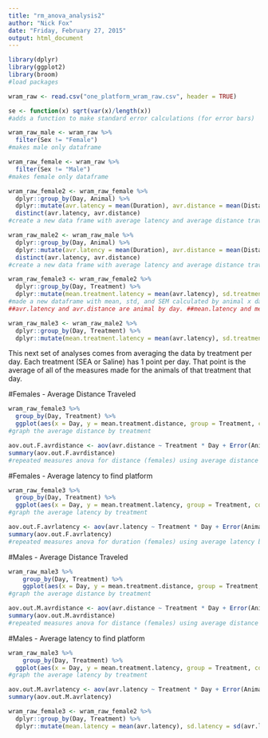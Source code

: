 ```yaml
---
title: "rm_anova_analysis2"
author: "Nick Fox"
date: "Friday, February 27, 2015"
output: html_document
---
```


```r
library(dplyr)
library(ggplot2)
library(broom)
#load packages
```


```r

wram_raw <- read.csv("one_platform_wram_raw.csv", header = TRUE)

se <- function(x) sqrt(var(x)/length(x))
#adds a function to make standard error calculations (for error bars)

wram_raw_male <- wram_raw %>%
  filter(Sex != "Female")
#makes male only dataframe

wram_raw_female <- wram_raw %>%
  filter(Sex != "Male")
#makes female only dataframe

wram_raw_female2 <- wram_raw_female %>%
  dplyr::group_by(Day, Animal) %>%
  dplyr::mutate(avr.latency = mean(Duration), avr.distance = mean(Distance)) %>%
  distinct(avr.latency, avr.distance)
#create a new data frame with average latency and average distance travelled per female per day (averaged trials)

wram_raw_male2 <- wram_raw_male %>%
  dplyr::group_by(Day, Animal) %>%
  dplyr::mutate(avr.latency = mean(Duration), avr.distance = mean(Distance)) %>%
  distinct(avr.latency, avr.distance)
#create a new data frame with average latency and average distance travelled per male per day (averaged trials)

wram_raw_female3 <- wram_raw_female2 %>%
  dplyr::group_by(Day, Treatment) %>%
  dplyr::mutate(mean.treatment.latency = mean(avr.latency), sd.treatment.latency = sd(avr.latency), sem.treatment.latency = se(avr.latency), mean.treatment.distance = mean(avr.distance), sd.treatment.distance = sd(avr.distance), sem.treatment.distance = se(avr.distance))
#made a new dataframe with mean, std, and SEM calculated by animal x day and by treatment x day
##avr.latency and avr.distance are animal by day. ##mean.latency and mean.distance are treatment

wram_raw_male3 <- wram_raw_male2 %>%
  dplyr::group_by(Day, Treatment) %>%
  dplyr::mutate(mean.treatment.latency = mean(avr.latency), sd.treatment.latency = sd(avr.latency), sem.treatment.latency = se(avr.latency), mean.treatment.distance = mean(avr.distance), sd.treatment.distance = sd(avr.distance), sem.treatment.distance = se(avr.distance))

```


This next set of analyses comes from averaging the data by treatment per day.  Each treatment (SEA or Saline) has 1 point per day.  That point is the average of all of the measures made for the animals of that treatment that day.

#Females - Average Distance Traveled

```r

wram_raw_female3 %>%
  group_by(Day, Treatment) %>%
  ggplot(aes(x = Day, y = mean.treatment.distance, group = Treatment, colour = Treatment)) + ylab("Average distance travelled (m)")+ geom_point(size = 4) + geom_line(size = 1) + scale_color_brewer(palette="Dark2") + geom_errorbar(aes(ymin = mean.treatment.distance - sem.treatment.distance, ymax = mean.treatment.distance + sem.treatment.distance), width = 0.1)
#graph the average distance by treatment

aov.out.F.avrdistance <- aov(avr.distance ~ Treatment * Day + Error(Animal), data = wram_raw_female2)
summary(aov.out.F.avrdistance)
#repeated measures anova for distance (females) using average distance by treatment

```
#Females - Average latency to find platform

```r

wram_raw_female3 %>%
  group_by(Day, Treatment) %>%
  ggplot(aes(x = Day, y = mean.treatment.latency, group = Treatment, colour = Treatment)) + ylab("Average latency to find platform (s)") + geom_point(size = 4) + geom_line(size = 1) + scale_color_brewer(palette="Dark2") + geom_errorbar(aes(ymin = mean.treatment.latency - sem.treatment.latency, ymax = mean.treatment.latency + sem.treatment.latency), width = 0.1)
#graph the average latency by treatment

aov.out.F.avrlatency <- aov(avr.latency ~ Treatment * Day + Error(Animal), data = wram_raw_female2)
summary(aov.out.F.avrlatency)
#repeated measures anova for duration (females) using average latency by treatment
```

#Males - Average Distance Traveled

```r

wram_raw_male3 %>%
    group_by(Day, Treatment) %>%
    ggplot(aes(x = Day, y = mean.treatment.distance, group = Treatment, colour = Treatment)) + ylab("Average distance travelled (m)")+ geom_point(size = 4) + geom_line(size = 1) + scale_color_brewer(palette="Dark2") + geom_errorbar(aes(ymin = mean.treatment.distance - sem.treatment.distance, ymax = mean.treatment.distance + sem.treatment.distance), width = 0.1)
#graph the average distance by treatment

aov.out.M.avrdistance <- aov(avr.distance ~ Treatment * Day + Error(Animal), data = wram_raw_male2)
summary(aov.out.M.avrdistance)
#repeated measures anova for distance (females) using average distance by treatment
```

#Males - Average latency to find platform

```r

wram_raw_male3 %>%
    group_by(Day, Treatment) %>%
  ggplot(aes(x = Day, y = mean.treatment.latency, group = Treatment, colour = Treatment)) + ylab("Average latency to find platform (s)") + geom_point(size = 4) + geom_line(size = 1) + scale_color_brewer(palette="Dark2") + geom_errorbar(aes(ymin = mean.treatment.latency - sem.treatment.latency, ymax = mean.treatment.latency + sem.treatment.latency), width = 0.1)
#graph the average latency by treatment

aov.out.M.avrlatency <- aov(avr.latency ~ Treatment * Day + Error(Animal), data = wram_raw_male2)
summary(aov.out.M.avrlatency)
```





```r
wram_raw_female3 <- wram_raw_female2 %>%
  dplyr::group_by(Day, Treatment) %>%
  dplyr::mutate(mean.latency = mean(avr.latency), sd.latency = sd(avr.latency), sem.latency = se(avr.latency), mean.distance = mean(avr.distance), sem.distance = se(avr.distance))
```